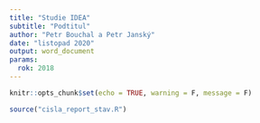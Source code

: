 ```yaml
---
title: "Studie IDEA"
subtitle: "Podtitul"
author: "Petr Bouchal a Petr Janský"
date: "listopad 2020"
output: word_document
params:
  rok: 2018
---
```


```r
knitr::opts_chunk$set(echo = TRUE, warning = F, message = F)
```

```r
source("cisla_report_stav.R")
```

